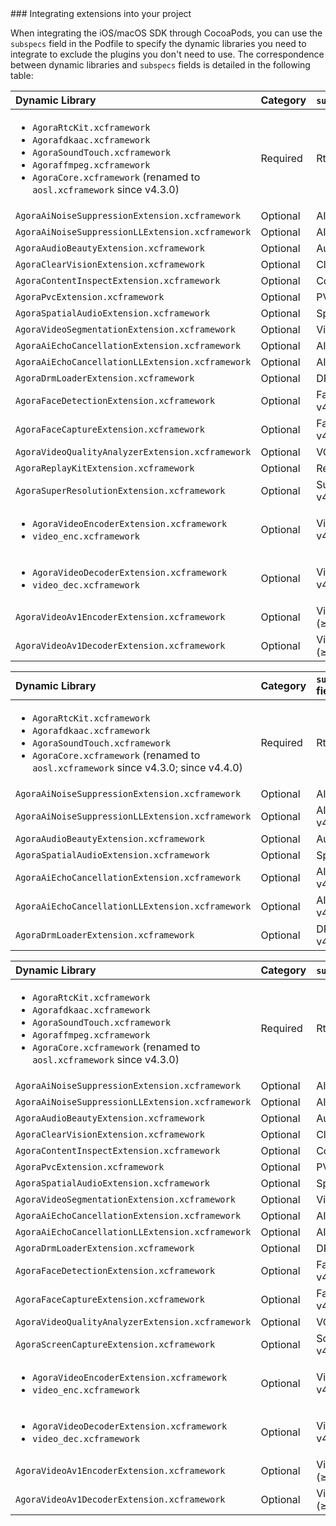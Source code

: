 
<PlatformWrapper platform="ios, macos">
### Integrating extensions into your project

When integrating the iOS/macOS SDK through CocoaPods, you can use the `subspecs` field in the Podfile to specify the dynamic libraries you need to integrate to exclude the plugins you don't need to use. The correspondence between dynamic libraries and `subspecs` fields is detailed in the following table: 
</PlatformWrapper>

<PlatformWrapper platform="ios">

<Tabs groupId="operating-systems"> 
  <TabItem value="ios-video-sdk" label="iOS Video SDK"> 

| Dynamic Library | Category | `subspecs` field            | 
| :----------------------------------------------------------- | :--- |:----------------------------| 
| <ul><li>`AgoraRtcKit.xcframework`</li><li>`Agorafdkaac.xcframework`</li><li>`AgoraSoundTouch.xcframework`</li><li>`Agoraffmpeg.xcframework`</li><li>`AgoraCore.xcframework` (renamed to `aosl.xcframework` since v4.3.0)</li></ul> | Required | RtcBasic                    | 
| `AgoraAiNoiseSuppressionExtension.xcframework` | Optional| AINS                        | 
| `AgoraAiNoiseSuppressionLLExtension.xcframework` | Optional| AINSLL (≥ v4.4.0)           | | 
`AgoraAudioBeautyExtension.xcframework` | Optional| AudioBeauty                 | 
| `AgoraClearVisionExtension.xcframework` | Optional| ClearVision                 | 
| `AgoraContentInspectExtension.xcframework` | Optional| ContentInspect              | | 
`AgoraPvcExtension.xcframework` | Optional| PVC (< v4.1.0)              | | 
`AgoraSpatialAudioExtension.xcframework` | Optional| SpatialAudio                | 
| `AgoraVideoSegmentationExtension.xcframework` | Optional| VirtualBackground           | 
| `AgoraAiEchoCancellationExtension.xcframework` | Optional| AIAEC (≥ v4.1.0)            | 
| `AgoraAiEchoCancellationLLExtension.xcframework` | Optional| AIAECLL (≥ v4.4.0)          | 
| `AgoraDrmLoaderExtension.xcframework` | Optional| DRM (≥ v4.1.0)              | 
| `AgoraFaceDetectionExtension.xcframework` | Optional| FaceDetection (≥ v4.1.1)    | | 
`AgoraFaceCaptureExtension.xcframework` | Optional| FaceCapture (≥ v4.3.0)      | | 
`AgoraVideoQualityAnalyzerExtension.xcframework` | Optional| VQA (≥ v4.1.0)              | | 
`AgoraReplayKitExtension.xcframework` | Optional | ReplayKit                   | 
| `AgoraSuperResolutionExtension.xcframework` | Optional | SuperResolution (< v4.1.1)  |
| <ul><li>`AgoraVideoEncoderExtension.xcframework`</li><li>`video_enc.xcframework`</li></ul> | Optional| VideoCodecEnc (≥ v4.2.0)    | 
| <ul><li>`AgoraVideoDecoderExtension.xcframework`</li><li>`video_dec.xcframework`</li></ul> | Optional| VideoCodecDec (≥ v4.2.0)    | | 
`AgoraVideoAv1EncoderExtension.xcframework` | Optional| VideoAv1CodecEnc (≥ v4.3.0) | 
| `AgoraVideoAv1DecoderExtension.xcframework` | Optional| VideoAv1CodecDec (≥ v4.3.0) | 

  </TabItem> 
  <TabItem value="ios-audio-sdk" label="iOS Voice SDK"> 

| Dynamic Library | Category | `subspecs` field | 
| :----------------------------------------------------------- | :--- | :-------------- | 
| <ul><li>`AgoraRtcKit.xcframework`</li><li>`Agorafdkaac.xcframework`</li><li>`AgoraSoundTouch.xcframework`</li><li>`AgoraCore.xcframework` (renamed to `aosl.xcframework` since v4.3.0; since v4.4.0)</li></ul> | Required | RtcBasic | 
| `AgoraAiNoiseSuppressionExtension.xcframework` | Optional | AINS | 
| `AgoraAiNoiseSuppressionLLExtension.xcframework` | Optional | AINSLL (≥ v4.4.0) | 
| `AgoraAudioBeautyExtension.xcframework` | Optional| AudioBeauty | 
| `AgoraSpatialAudioExtension.xcframework` | Optional| SpatialAudio | 
| `AgoraAiEchoCancellationExtension.xcframework` | Optional| AIAEC (≥ v4.1.0) | 
| `AgoraAiEchoCancellationLLExtension.xcframework` | Optional| AIAECLL (≥ v4.4.0) | 
| `AgoraDrmLoaderExtension.xcframework` | Optional| DRM (≥ v4.1.0) | 

  </TabItem> 
</Tabs> 
</PlatformWrapper>

<PlatformWrapper platform="macos">

| Dynamic Library | Category | `subspecs` field | 
| :----------------------------------------------------------- | :--- | :----------------------- | 
| <ul><li>`AgoraRtcKit.xcframework`</li><li>`Agorafdkaac.xcframework`</li><li>`AgoraSoundTouch.xcframework`</li><li>`Agoraffmpeg.xcframework`</li><li>`AgoraCore.xcframework` (renamed to `aosl.xcframework` since v4.3.0)</li></ul> | Required | RtcBasic | | 
`AgoraAiNoiseSuppressionExtension.xcframework` | Optional | AINS | 
| `AgoraAiNoiseSuppressionLLExtension.xcframework` | Optional | AINSLL (≥ v4.4.0) | 
| `AgoraAudioBeautyExtension.xcframework` | Optional | AudioBeauty | 
| `AgoraClearVisionExtension.xcframework` | Optional | ClearVision | 
| `AgoraContentInspectExtension.xcframework` | Optional | ContentInspect |
| `AgoraPvcExtension.xcframework` | Optional| PVC (< v4.1.0) | 
| `AgoraSpatialAudioExtension.xcframework` | Optional| SpatialAudio | 
| `AgoraVideoSegmentationExtension.xcframework` | Optional| VirtualBackground | 
| `AgoraAiEchoCancellationExtension.xcframework` | Optional| AIAEC (≥ v4.1.0) | 
| `AgoraAiEchoCancellationLLExtension.xcframework` | Optional| AIAECLL (≥ v4.4.0) | 
| `AgoraDrmLoaderExtension.xcframework` | Optional| DRM (≥ v4.1.0) |
| `AgoraFaceDetectionExtension.xcframework` | Optional| FaceDetection (≥ v4.1.1) | 
| `AgoraFaceCaptureExtension.xcframework` | Optional| FaceCapture (≥ v4.3.0) | 
| `AgoraVideoQualityAnalyzerExtension.xcframework` | Optional| VQA (≥ v4.1.0) | 
| `AgoraScreenCaptureExtension.xcframework` | Optional| ScreenCapture (≥ v4.2.0) | 
| <ul><li>`AgoraVideoEncoderExtension.xcframework`</li><li>`video_enc.xcframework`</li></ul> | Optional| VideoCodecEnc (≥ v4.2.0) | 
| <ul><li>`AgoraVideoDecoderExtension.xcframework`</li><li>`video_dec.xcframework`</li></ul> | Optional| VideoCodecDec (≥ v4.2.0) | 
| `AgoraVideoAv1EncoderExtension.xcframework` | Optional | VideoAv1CodecEnc (≥ v4.3.0) | 
| `AgoraVideoAv1DecoderExtension.xcframework` | Optional | VideoAv1CodecDec (≥ v4.3.0) | 

</PlatformWrapper>


